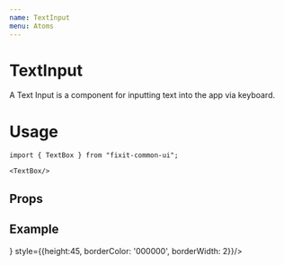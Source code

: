 ```yaml
---
name: TextInput
menu: Atoms
---
```



# TextInput

A Text Input is a component for inputting text into the app via keyboard.

# Usage
```tsx
import { TextBox } from "fixit-common-ui";

<TextBox/>
```

## Props
<Props of={TextBox}></Props>

## Example 
<Playground>
  <DoczContainer>
    <TextBox placeholder="Name"/>
    <TextBox title="Section Name" style={{height:80, borderColor: 'grey', borderWidth: 2}}/>
    <TextBox icon={<Icon library="MaterialCommunityIcons" name="currency-usd" color="accent"/>} style={{height:45, borderColor: '000000', borderWidth: 2}}/>
  </DoczContainer>
</Playground>


